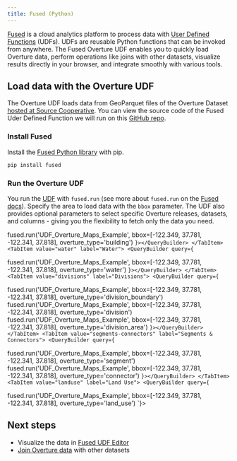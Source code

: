 ```yaml
---
title: Fused (Python)
---
```



[Fused](https://www.fused.io/) is a cloud analytics platform to process data with [User Defined Functions](https://docs.fused.io/core-concepts/write/) (UDFs). UDFs are reusable Python functions that can be invoked from anywhere. The Fused Overture UDF enables you to quickly load Overture data, perform operations like joins with other datasets, visualize results directly in your browser, and integrate smoothly with various tools.

## Load data with the Overture UDF

The Overture UDF loads data from GeoParquet files of the Overture Dataset [hosted at Source Cooperative](https://beta.source.coop/repositories/fused/overture/description/). You can view the source code of the Fused Uder Defined Function we will run on this [GitHub repo](https://github.com/fusedio/udfs/blob/main/public/Overture_Maps_Example/Overture_Maps_Example.py).

### Install Fused

Install the [Fused Python library](https://pypi.org/project/fused/) with pip.

```python
pip install fused
```

### Run the Overture UDF

You run the [UDF](https://github.com/fusedio/udfs/blob/main/public/Overture_Maps_Example/Overture_Maps_Example.py) with `fused.run` (see more about `fused.run` on the [Fused docs](https://docs.fused.io/core-concepts/run/#fusedrun)). Specify the area to load data with the `bbox` parameter. The UDF also provides optional parameters to select specific Overture releases, datasets, and columns - giving you the flexibility to fetch only the data you need.

<Tabs queryString="fused-run">
    <TabItem value="buildings" label="Buildings">
        <QueryBuilder query={`

fused.run('UDF_Overture_Maps_Example', bbox=[-122.349, 37.781, -122.341, 37.818], overture_type='building') 
        `}></QueryBuilder>
    </TabItem>
    <TabItem value="water" label="Water">
        <QueryBuilder query={`

fused.run('UDF_Overture_Maps_Example', bbox=[-122.349, 37.781, -122.341, 37.818], overture_type='water') 
        `}></QueryBuilder>
    </TabItem>
    <TabItem value="divisions" label="Divisions">
        <QueryBuilder query={`

fused.run('UDF_Overture_Maps_Example', bbox=[-122.349, 37.781, -122.341, 37.818], overture_type='division_boundary')
fused.run('UDF_Overture_Maps_Example', bbox=[-122.349, 37.781, -122.341, 37.818], overture_type='division')
fused.run('UDF_Overture_Maps_Example', bbox=[-122.349, 37.781, -122.341, 37.818], overture_type='division_area')
        `}></QueryBuilder>
    </TabItem>
    <TabItem value="segments-connectors" label="Segments & Connectors">
        <QueryBuilder query={`

fused.run('UDF_Overture_Maps_Example', bbox=[-122.349, 37.781, -122.341, 37.818], overture_type='segment')
fused.run('UDF_Overture_Maps_Example', bbox=[-122.349, 37.781, -122.341, 37.818], overture_type='connector')
        `}></QueryBuilder>
    </TabItem>
    <TabItem value="landuse" label="Land Use">
        <QueryBuilder query={`

fused.run('UDF_Overture_Maps_Example', bbox=[-122.349, 37.781, -122.341, 37.818], overture_type='land_use')
        `}></QueryBuilder>
    </TabItem>
</Tabs>

## Next steps

- Visualize the data in [Fused UDF Editor](https://www.fused.io/workbench/catalog/Overture_Maps_Example-64071fb8-2c96-4015-adb9-596c3bac6787)
- [Join Overture data](/examples/fused/) with other datasets